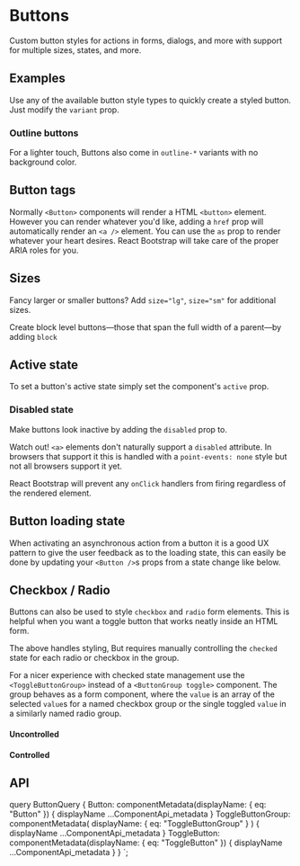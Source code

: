 


# Buttons

<p className="lead">
  Custom button styles for actions in forms, dialogs, and more with
  support for multiple sizes, states, and more.
</p>

## Examples

Use any of the available button style types to quickly create a styled
button. Just modify the `variant` prop.

<ReactPlayground codeText={ButtonTypes} />

### Outline buttons


For a lighter touch, Buttons also come in `outline-*`
variants with no background color.

<ReactPlayground codeText={ButtonOutlineTypes} />

## Button tags

Normally `<Button>` components will render a HTML
`<button>` element. However you can render whatever you'd
like, adding a `href` prop will automatically render an
`<a />` element. You can use the `as` prop to
render whatever your heart desires. React Bootstrap will take care of
the proper ARIA roles for you.

<ReactPlayground codeText={ButtonTagTypes} />

## Sizes

Fancy larger or smaller buttons? Add `size="lg"`,
`size="sm"` for additional sizes.

<ReactPlayground codeText={ButtonSizes} />


Create block level buttons—those that span the full width of a parent—by
adding `block`

<ReactPlayground codeText={ButtonBlock} />

## Active state


To set a button's active state simply set the component's
`active` prop.

<ReactPlayground codeText={ButtonActive} />

### Disabled state

Make buttons look inactive by adding the `disabled` prop to.

<ReactPlayground codeText={ButtonDisabled} />

Watch out! `<a>` elements don't naturally support a
`disabled` attribute. In browsers that support it this is handled with a
`point-events: none` style but not all browsers support it
yet.

React Bootstrap will prevent any `onClick` handlers from
firing regardless of the rendered element.

## Button loading state

When activating an asynchronous action from a button it is a good UX
pattern to give the user feedback as to the loading state, this can
easily be done by updating your `<Button />`s
props from a state change like below.

<ReactPlayground codeText={ButtonLoading} />

## Checkbox / Radio

Buttons can also be used to style `checkbox` and
`radio` form elements. This is helpful when you want a toggle
button that works neatly inside an HTML form.

<ReactPlayground codeText={ToggleButton} />

The above handles styling, But requires manually controlling the
`checked` state for each radio or checkbox in the group.


For a nicer experience with checked state management use the
`<ToggleButtonGroup>` instead of a `<ButtonGroup toggle>` component.
The group behaves as a form component, where the `value` is an array of the selected
`value`s for a named checkbox group or the single toggled
`value` in a similarly named radio group.

#### Uncontrolled

<ReactPlayground codeText={ToggleButtonGroupUncontrolled} />

#### Controlled

<ReactPlayground codeText={ToggleButtonGroupControlled} />

## API

<ComponentApi metadata={props.data.Button} />
<ComponentApi metadata={props.data.ToggleButtonGroup} />
<ComponentApi metadata={props.data.ToggleButton} />


  query ButtonQuery {
    Button: componentMetadata(displayName: { eq: "Button" }) {
      displayName
      ...ComponentApi_metadata
    }
    ToggleButtonGroup: componentMetadata(
      displayName: { eq: "ToggleButtonGroup" }
    ) {
      displayName
      ...ComponentApi_metadata
    }
    ToggleButton: componentMetadata(displayName: { eq: "ToggleButton" }) {
      displayName
      ...ComponentApi_metadata
    }
  }
`;
